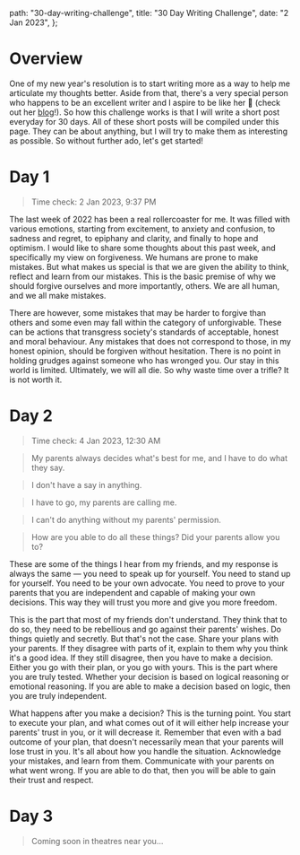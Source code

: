   path: "30-day-writing-challenge",
  title: "30 Day Writing Challenge",
  date: "2 Jan 2023",
};

# Overview
One of my new year's resolution is to start writing more as a way to help me articulate my thoughts better. Aside from that, there's a very special person
who happens to be an excellent writer and I aspire to be like her 🌸 (check out her [blog](https://nadya.one/)!). So how this challenge works is that I will write a short post everyday for 30 days.
All of these short posts will be compiled under this page. They can be about anything, but I will try to make them as interesting as possible.
So without further ado, let's get started!

# Day 1
> Time check: 2 Jan 2023, 9:37 PM

The last week of 2022 has been a real rollercoaster for me. It was filled with various emotions, starting from excitement, to anxiety and confusion, to sadness and regret, 
to epiphany and clarity, and finally to hope and optimism. I would like to share some thoughts about this past week, and specifically my view on forgiveness.
We humans are prone to make mistakes. But what makes us special is that we are given the ability to think, reflect and learn from our mistakes.
This is the basic premise of why we should forgive ourselves and more importantly, others. We are all human, and we all make mistakes.

There are however, some mistakes that may be harder to forgive than others and some even may fall within the category of unforgivable. These can be actions that transgress society's standards of acceptable, honest and 
moral behaviour. Any mistakes that does not correspond to those, in my honest opinion, should be forgiven without hesitation. There is no point in holding grudges against someone who has wronged you.
Our stay in this world is limited. Ultimately, we will all die. So why waste time over a trifle? It is not worth it.

# Day 2
> Time check: 4 Jan 2023, 12:30 AM  

> My parents always decides what's best for me, and I have to do what they say.

> I don't have a say in anything.

> I have to go, my parents are calling me.

> I can't do anything without my parents' permission.

> How are you able to do all these things? Did your parents allow you to?

These are some of the things I hear from my friends, and my response is always the same — you need to speak up for yourself. You need to stand up for yourself. You need to be your own advocate.
You need to prove to your parents that you are independent and capable of making your own decisions. This way they will trust you more and give you more freedom.

This is the part that most of my friends don't understand. They think that to do so, they need to be rebellious and go against their parents' wishes. Do things quietly and secretly. But that's not the case.
Share your plans with your parents. If they disagree with parts of it, explain to them why you think it's a good idea. If they still disagree, then you have to make a decision. Either you go with their plan, or you go with yours.
This is the part where you are truly tested. Whether your decision is based on logical reasoning or emotional reasoning. If you are able to make a decision based on logic, then you are truly independent.

What happens after you make a decision? This is the turning point. You start to execute your plan, and what comes out of it will either help increase your parents' trust in you, or it will decrease it.
Remember that even with a bad outcome of your plan, that doesn't necessarily mean that your parents will lose trust in you. It's all about how you handle the situation. Acknowledge your mistakes, and learn from them.
Communicate with your parents on what went wrong. If you are able to do that, then you will be able to gain their trust and respect.

# Day 3
> Coming soon in theatres near you...

